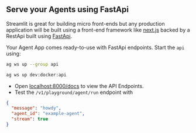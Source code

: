 ## Serve your Agents using FastApi

Streamlit is great for building micro front-ends but any production application will be built using a front-end framework like [next.js](https://nextjs.org) backed by a RestApi built using [FastApi](https://fastapi.tiangolo.com/).

Your Agent App comes ready-to-use with FastApi endpoints. Start the `api` using:

<CodeGroup>

```bash terminal
ag ws up --group api
```

```bash shorthand
ag ws up dev:docker:api
```

</CodeGroup>

- Open [localhost:8000/docs](http://localhost:8000/docs) to view the API Endpoints.
- Test the `/v1/playground/agent/run` endpoint with

```json
{
  "message": "howdy",
  "agent_id": "example-agent",
  "stream": true
}
```